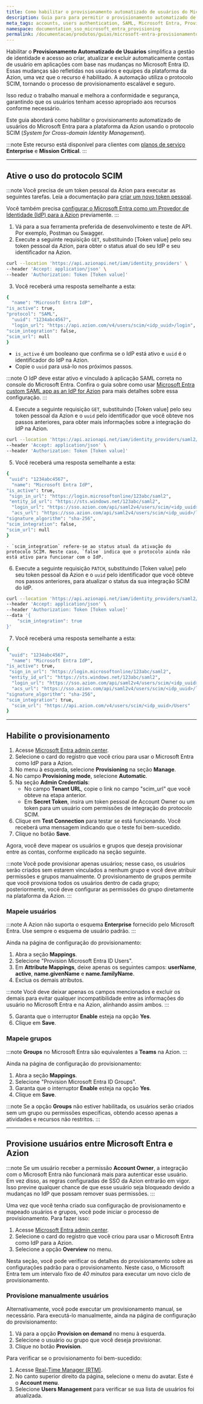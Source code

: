 ```yaml
---
title: Como habilitar o provisionamento automatizado de usuários do Microsoft Entra com SCIM para a Azion
description: Guia para para permitir o provisionamento automatizado de usuários do Microsoft Entra na plataforma da Azion.
meta_tags: accounts, users authentication, SAML, Microsoft Entra, Provisionamento Automatizado de Usuários
namespace: documentation_sso_microsoft_entra_provisioning
permalink: /documentacao/produtos/guias/microsoft-entra-provisionamento-automatizado-de-usuarios/
---
```


Habilitar o **Provisionamento Automatizado de Usuários** simplifica a gestão de identidade e acesso ao criar, atualizar e excluir automaticamente contas de usuário em aplicações com base nas mudanças no Microsoft Entra ID. Essas mudanças são refletidas nos usuários e equipes da plataforma da Azion, uma vez que o recurso é habilitado. A automação utiliza o protocolo SCIM, tornando o processo de provisionamento escalável e seguro.

Isso reduz o trabalho manual e melhora a conformidade e segurança, garantindo que os usuários tenham acesso apropriado aos recursos conforme necessário.

Este guia abordará como habilitar o provisionamento automatizado de usuários do Microsoft Entra para a plataforma da Azion usando o protocolo SCIM (*System for Cross-domain Identity Management*).

:::note
Este recurso está disponível para clientes com [planos de serviço](https://www.azion.com/pt-br/servicos-profissionais/) **Enterprise** e **Mission Critical**.
:::

---

## Ative o uso do protocolo SCIM

:::note
Você precisa de um token pessoal da Azion para executar as seguintes tarefas. Leia a documentação para [criar um novo token pessoal](/pt-br/documentacao/produtos/guias/personal-tokens/).

Você também precisa [configurar o Microsoft Entra como um Provedor de Identidade (IdP) para a Azion](/pt-br/documentacao/produtos/guias/sso-microsoft-entra-saml/) previamente.
:::

1. Vá para a sua ferramenta preferida de desenvolvimento e teste de API. Por exemplo, Postman ou Swagger.
2. Execute a seguinte requisição `GET`, substituindo [Token value] pelo seu token pessoal da Azion, para obter o status atual do seu IdP e seu identificador na Azion.

```bash
curl --location 'https://api.azionapi.net/iam/identity_providers' \
--header 'Accept: application/json' \
--header 'Authorization: Token [Token value]'
```

3. Você receberá uma resposta semelhante a esta:

```bash
{
  "name": "Microsoft Entra IdP",
"is_active": true,
"protocol": "SAML",
  "uuid": "1234abc4567",
  "login_url": "https://api.azion.com/v4/users/scim/<idp_uuid>/login",
"scim_integration": false,
"scim_url": null
}
```

  - `is_active` é um booleano que confirma se o IdP está ativo e `uuid` é o identificador do IdP na Azion.
  - Copie o `uuid` para usá-lo nos próximos passos.

:::note 
O IdP deve estar ativo e vinculado à aplicação SAML correta no console do Microsoft Entra. Confira o guia sobre como usar [Microsoft Entra custom SAML app as an IdP for Azion](/pt-br/documentacao/produtos/guias/sso-microsoft-entra-saml/) para mais detalhes sobre essa configuração.
:::

4. Execute a seguinte requisição `GET`, substituindo [Token value] pelo seu token pessoal da Azion e o `uuid` pelo identificador que você obteve nos passos anteriores, para obter mais informações sobre a integração do IdP na Azion.

```bash
curl --location 'https://api.azionapi.net/iam/identity_providers/saml2/<uuid>' \
--header 'Accept: application/json' \
--header 'Authorization: Token [Token value]'
```

5. Você receberá uma resposta semelhante a esta:

```bash
{
 "uuid": "1234abc4567",
  "name": "Microsoft Entra IdP",
"is_active": true,
 "sign_in_url": "https://login.microsoftonline/123abc/saml2",
 "entity_id_url": "https://sts.windows.net/123abc/saml2",
  "login_url": "https://sso.azion.com/api/saml2v4/users/scim/<idp_uuid>/login",
  "acs_url": "https://sso.azion.com/api/saml2v4/users/scim/<idp_uuid>/login",
"signature_algorithm": "sha-256",
"scim_integration": false,
"scim_url": null
}
```

    - `scim_integration` refere-se ao status atual da ativação do protocolo SCIM. Neste caso, `false` indica que o protocolo ainda não está ativo para funcionar com o IdP.

6. Execute a seguinte requisição `PATCH`, substituindo [Token value] pelo seu token pessoal da Azion e o `uuid` pelo identificador que você obteve nos passos anteriores, para atualizar o status da sua integração SCIM do IdP.

```bash
curl --location 'https://api.azionapi.net/iam/identity_providers/saml2/<uuid>' \
--header 'Accept: application/json' \
--header 'Authorization: Token [Token value]'
--data '{
    "scim_integration": true
}'
```

7. Você receberá uma resposta semelhante a esta:

```bash
{
 "uuid": "1234abc4567",
  "name": "Microsoft Entra IdP",
"is_active": true,
 "sign_in_url": "https://login.microsoftonline/123abc/saml2",
 "entity_id_url": "https://sts.windows.net/123abc/saml2",
  "login_url": "https://sso.azion.com/api/saml2v4/users/scim/<idp_uuid>/login",
  "acs_url": "https://sso.azion.com/api/saml2v4/users/scim/<idp_uuid>/login",
"signature_algorithm": "sha-256",
"scim_integration": true,
  "scim_url": "https://api.azion.com/v4/users/scim/<idp_uuid>/Users"
}
```

---

## Habilite o provisionamento 

1. Acesse [Microsoft Entra admin center](https://entra.microsoft.com/).
2. Selecione o card do registro que você criou para usar o Microsoft Entra como IdP para a Azion.
3. No menu à esquerda, selecione **Provisioning** na seção **Manage**.
4. No campo **Provisioning mode**, selecione **Automatic**.
5. Na seção **Admin Credentials**:
    - No campo **Tenant URL**, copie o link no campo "scim_url" que você obteve na etapa anterior.
    - Em **Secret Token**, insira um token pessoal de Account Owner ou um token para um usuário com permissões de integração do protocolo SCIM.
6. Clique em **Test Connection** para testar se está funcionando. Você receberá uma mensagem indicando que o teste foi bem-sucedido.
7. Clique no botão **Save**.

Agora, você deve mapear os usuários e grupos que deseja provisionar entre as contas, conforme explicado na seção seguinte.

:::note
Você pode provisionar apenas usuários; nesse caso, os usuários serão criados sem estarem vinculados a nenhum grupo e você deve atribuir permissões e grupos manualmente. O provisionamento de grupos permite que você provisiona todos os usuários dentro de cada grupo; posteriormente, você deve configurar as permissões do grupo diretamente na plataforma da Azion.
:::

### Mapeie usuários

:::note
A Azion não suporta o esquema **Enterprise** fornecido pelo Microsoft Entra. Use sempre o esquema de usuário padrão.
:::

Ainda na página de configuração do provisionamento:

1. Abra a seção **Mappings**.
2. Selecione "Provision Microsoft Entra ID Users".
3. Em **Attribute Mappings**, deixe apenas os seguintes campos: **userName**, **active**, **name.givenName** e **name.familyName**.
4. Exclua os demais atributos.

:::note
Você deve deixar apenas os campos mencionados e excluir os demais para evitar qualquer incompatibilidade entre as informações do usuário no Microsoft Entra e na Azion, alinhando assim ambos.
:::

5. Garanta que o interruptor **Enable** esteja na opção **Yes**.
6. Clique em **Save**.

### Mapeie grupos

:::note
**Groups** no Microsoft Entra são equivalentes a **Teams** na Azion.
:::

Ainda na página de configuração do provisionamento:

1. Abra a seção **Mappings**.
2. Selecione "Provision Microsoft Entra ID Groups".
3. Garanta que o interruptor **Enable** esteja na opção **Yes**.
4. Clique em **Save**.

:::note
Se a opção **Groups** não estiver habilitada, os usuários serão criados sem um grupo ou permissões específicas, obtendo acesso apenas a atividades e recursos não restritos.
:::

---

## Provisione usuários entre Microsoft Entra e Azion

:::note
​​Se um usuário receber a permissão **Account Owner**, a integração com o Microsoft Entra não funcionará mais para autenticar esse usuário. Em vez disso, as regras configuradas de SSO da Azion entrarão em vigor. Isso previne qualquer chance de que esse usuário seja bloqueado devido a mudanças no IdP que possam remover suas permissões.
:::

Uma vez que você tenha criado sua configuração de provisionamento e mapeado usuários e grupos, você pode iniciar o processo de provisionamento. Para fazer isso:

1. Acesse [Microsoft Entra admin center](https://entra.microsoft.com/).
2. Selecione o card do registro que você criou para usar o Microsoft Entra como IdP para a Azion.
3. Selecione a opção **Overview** no menu.

Nesta seção, você pode verificar os detalhes do provisionamento sobre as configurações padrão para o provisionamento. Neste caso, o Microsoft Entra tem um intervalo fixo de *40 minutos* para executar um novo ciclo de provisionamento.

### Provisione manualmente usuários

Alternativamente, você pode executar um provisionamento manual, se necessário. Para executá-lo manualmente, ainda na página de configuração do provisionamento:

1. Vá para a opção **Provision on demand** no menu à esquerda.
2. Selecione o usuário ou grupo que você deseja provisionar.
3. Clique no botão **Provision**.

Para verificar se o provisionamento foi bem-sucedido:

1. Acesse [Real-Time Manager (RTM)](https://manager.azion.com/).
2. No canto superior direito da página, selecione o menu do avatar. Este é o **Account menu**.
3. Selecione **Users Management** para verificar se sua lista de usuários foi atualizada.